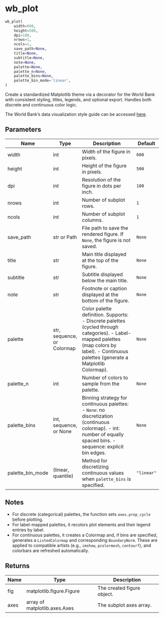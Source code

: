 # wb_plot { #wbpyplot.wb_plot }

```python
wb_plot(
    width=600,
    height=500,
    dpi=100,
    nrows=1,
    ncols=1,
    save_path=None,
    title=None,
    subtitle=None,
    note=None,
    palette=None,
    palette_n=None,
    palette_bins=None,
    palette_bin_mode='linear',
)
```

Create a standardized Matplotlib theme via a decorator for the World Bank with consistent styling,
titles, legends, and optional export. Handles both discrete and
continuous color logic.

The World Bank's data visualization style guide can be accessed [here](https://wbg-vis-design.vercel.app/).

## Parameters {.doc-section .doc-section-parameters}

| Name             | Type                       | Description                                                                                                                                                                                 | Default    |
|------------------|----------------------------|---------------------------------------------------------------------------------------------------------------------------------------------------------------------------------------------|------------|
| width            | int                        | Width of the figure in pixels.                                                                                                                                                              | `600`      |
| height           | int                        | Height of the figure in pixels.                                                                                                                                                             | `500`      |
| dpi              | int                        | Resolution of the figure in dots per inch.                                                                                                                                                  | `100`      |
| nrows            | int                        | Number of subplot rows.                                                                                                                                                                     | `1`        |
| ncols            | int                        | Number of subplot columns.                                                                                                                                                                  | `1`        |
| save_path        | str or Path                | File path to save the rendered figure. If ``None``, the figure is not saved.                                                                                                                | `None`     |
| title            | str                        | Main title displayed at the top of the figure.                                                                                                                                              | `None`     |
| subtitle         | str                        | Subtitle displayed below the main title.                                                                                                                                                    | `None`     |
| note             | str                        | Footnote or caption displayed at the bottom of the figure.                                                                                                                                  | `None`     |
| palette          | str, sequence, or Colormap | Color palette definition. Supports: - Discrete palettes (cycled through categories). - Label-mapped palettes (map colors by label). - Continuous palettes (generate a Matplotlib Colormap). | `None`     |
| palette_n        | int                        | Number of colors to sample from the palette.                                                                                                                                                | `None`     |
| palette_bins     | int, sequence, or None     | Binning strategy for continuous palettes: - ``None``: no discretization (continuous colormap). - int: number of equally spaced bins. - sequence: explicit bin edges.                        | `None`     |
| palette_bin_mode | (linear, quantile)         | Method for discretizing continuous values when ``palette_bins`` is specified.                                                                                                               | `"linear"` |

## Notes {.doc-section .doc-section-notes}

- For discrete (categorical) palettes, the function sets
  ``axes.prop_cycle`` before plotting.
- For label-mapped palettes, it recolors plot elements and their
  legend entries by label.
- For continuous palettes, it creates a Colormap and, if bins are
  specified, generates a ``ListedColormap`` and corresponding
  ``BoundaryNorm``. These are applied to compatible artists
  (e.g., ``imshow``, ``pcolormesh``, ``contourf``), and colorbars
  are refreshed automatically.

## Returns {.doc-section .doc-section-returns}

| Name   | Type                          | Description                |
|--------|-------------------------------|----------------------------|
| fig    | matplotlib.figure.Figure      | The created figure object. |
| axes   | array of matplotlib.axes.Axes | The subplot axes array.    |